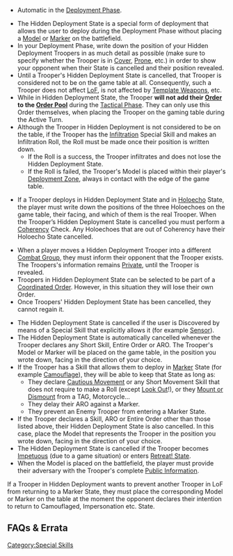 {{section-special-skills}}
{{section-game-states}}


{{n4only}}
{{n4list}}

{{skillbox |black| HIDDEN DEPLOYMENT | }}
{{activation}}
* Automatic in the [[Deployment Phase]].
{{effects}}
* The Hidden Deployment State is a special form of deployment that allows the user to deploy during the Deployment Phase without placing a [[Model]] or [[Marker]] on the battlefield.
* In your Deployment Phase, write down the position of your Hidden Deployment Troopers in as much detail as possible (make sure to specify whether the Trooper is in [[Cover]], [[Prone]], etc.) in order to show your opponent when their State is cancelled and their position revealed.
* Until a Trooper's Hidden Deployment State is cancelled, that Trooper is considered not to be on the game table at all. Consequently, such a Trooper does not affect [[LoF]], is not affected by [[Template Weapon]]s, etc.
* While in Hidden Deployment State, the Trooper '''will not add their [[Order]] to the [[Order Pool]]''' during the [[Tactical Phase]]. They can only use this Order themselves, when placing the Trooper on the gaming table during the Active Turn.
* Although the Trooper in Hidden Deployment is not considered to be on the table, if the Trooper has the [[Infiltration]] Special Skill and makes an Infiltration Roll, the Roll must be made once their position is written down. 
** If the Roll is a success, the Trooper infiltrates and does not lose the Hidden Deployment State. 
** If the Roll is failed, the Trooper's Model is placed within their player's [[Deployment Zone]], always in contact with the edge of the game table.
{{update | PDF 2.1, July 2023}}
* {{erratahighlight}}If a Trooper deploys in Hidden Deployment State and in [[Holoecho]] State, the player must write down the positions of the three Holoechoes on the game table, their facing, and which of them is the real Trooper. When the Trooper’s Hidden Deployment State is cancelled you must perform a [[Coherency]] Check. Any Holoechoes that are out of Coherency have their Holoecho State cancelled.{{erratahighlight-end}}
{{update-end}}
* When a player moves a Hidden Deployment Trooper into a different [[Combat Group]], they must inform their opponent that the Trooper exists. The Troopers's information remains [[Private]], until the Trooper is revealed.
* Troopers in Hidden Deployment State can be selected to be part of a [[Coordinated Order]]. However, in this  situation they will lose their own Order. 
* Once Troopers' Hidden Deployment State has been cancelled, they cannot regain it.
{{cancellation}}
* The Hidden Deployment State is cancelled if the user is Discovered by means of a Special Skill that explicitly allows it (for example [[Sensor]]).
* The Hidden Deployment State is automatically cancelled whenever the Trooper declares any Short Skill, Entire Order or ARO. The Trooper's Model or Marker will be placed on the game table, in the position you wrote down, facing in the direction of your choice.
* If the Trooper has a Skill that allows them to deploy in [[Marker]] State (for example [[Camouflage]]), they will be able to keep that State as long as:
** They declare [[Cautious Movement]] or any Short Movement Skill that does not require to make a Roll (except [[Look Out]]!), or they [[General Movement Rules|Mount or Dismount]] from a TAG, Motorcycle...
** They delay their ARO against a Marker.
** They prevent an Enemy Trooper from entering a Marker State.
* If the Trooper declares a Skill, ARO or Entire Order other than those listed above, their Hidden Deployment State is also cancelled. In this case, place the Model that represents the Trooper in the position you wrote down, facing in the direction of your choice.
* The Hidden Deployment State is cancelled if the Trooper becomes [[Impetuous]] (due to a game situation) or enters [[Retreat! State]].
* When the Model is placed on the battlefield, the player must provide their adversary with the Trooper's complete [[Public Information]].


{{explain-start}}
If a Trooper in Hidden Deployment wants to prevent another Trooper in LoF from returning to a Marker State, they must place the corresponding Model or Marker on the table at the moment the opponent declares their intention to return to Camouflaged, Impersonation etc. State. 
{{explain-end}}


== FAQs & Errata ==

{{faqbox |
type = errata |
title = N4 Errata |
version = 1.0, Jan 2021 |
q = [Errata] Can Surprise Attack be used with Hidden Deployment State? |
a = Yes. Surprise Attack can be used if the Trooper started the Order in a Marker State, or in Hidden Deployment State. |
related = [[Hidden Deployment State]], [[Surprise Attack]] }}


{{faqbox |
type = faq |
title = N4 FAQ |
version = 1.1.1, Dec 2021 |
q = Q: Are Tactical Awareness Orders generated if a Trooper is off-table during the Order count? For example via Airborne Deployment or Hidden Deployment? |
a = A: No. The second bullet of Tactical Awareness states that the Trooper must be on the game table as a Model or Marker, and Airborne Deployment or Hidden Deployment Troops aren’t. |
related = [[Combat Jump]], [[Hidden Deployment State]], [[Parachutist]], [[Tactical Awareness]] }}


{{faqbox |
type = faq |
title = N4 FAQ |
version = 1.2, Jan 2022 |
q = Q: What happens if another Model or Marker, ally or enemy, occupies the space where a Trooper with Hidden Deployment is placed and this Trooper wants to spend an Order or declare an ARO? |
a = A: The Trooper is revealed as close as possible to the original position, but never in Silhouette Contact, even in ARO. |
related = [[Hidden Deployment State]] }}


{{faqbox |
type = faq |
title = N4 FAQ |
version = 1.3, Nov 2022 |
q = Q: How do Hidden Deployment and Holoecho States interact? |
a = A: If a Trooper deploys in Hidden Deployment State and in Holoecho State, the player must write down the positions of the three Holoechoes on the game table, and which of them is the real Trooper. When the Trooper's Hidden Deployment State is cancelled you must perform a Coherency Check. Any Holoechoes that are out of Coherency have their Holoecho State cancelled. |
related = [[Hidden Deployment State]], [[Holoecho State]] }}

{{n4end}}



[[Category:Special Skills]]